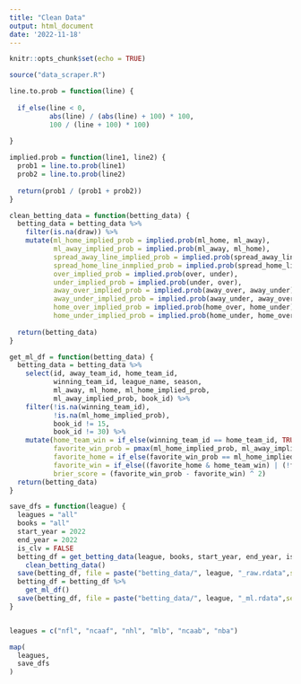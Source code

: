 ```yaml
---
title: "Clean Data"
output: html_document
date: '2022-11-18'
---
```


```r
knitr::opts_chunk$set(echo = TRUE)
```

```r
source("data_scraper.R")
```


```r
line.to.prob = function(line) {
  
  if_else(line < 0,
          abs(line) / (abs(line) + 100) * 100,
          100 / (line + 100) * 100)
  
}

implied.prob = function(line1, line2) {
  prob1 = line.to.prob(line1)
  prob2 = line.to.prob(line2)
  
  return(prob1 / (prob1 + prob2))
}

clean_betting_data = function(betting_data) {
  betting_data = betting_data %>%
    filter(is.na(draw)) %>%
    mutate(ml_home_implied_prob = implied.prob(ml_home, ml_away),
           ml_away_implied_prob = implied.prob(ml_away, ml_home),
           spread_away_line_implied_prob = implied.prob(spread_away_line, spread_home_line),
           spread_home_line_inmplied_prob = implied.prob(spread_home_line, spread_away_line),
           over_implied_prob = implied.prob(over, under),
           under_implied_prob = implied.prob(under, over),
           away_over_implied_prob = implied.prob(away_over, away_under),
           away_under_implied_prob = implied.prob(away_under, away_over),
           home_over_implied_prob = implied.prob(home_over, home_under),
           home_under_implied_prob = implied.prob(home_under, home_over))
  
  return(betting_data)
}

get_ml_df = function(betting_data) {
  betting_data = betting_data %>%
    select(id, away_team_id, home_team_id, 
           winning_team_id, league_name, season, 
           ml_away, ml_home, ml_home_implied_prob, 
           ml_away_implied_prob, book_id) %>%
    filter(!is.na(winning_team_id),
           !is.na(ml_home_implied_prob),
           book_id != 15,
           book_id != 30) %>%
    mutate(home_team_win = if_else(winning_team_id == home_team_id, TRUE, FALSE),
           favorite_win_prob = pmax(ml_home_implied_prob, ml_away_implied_prob),
           favorite_home = if_else(favorite_win_prob == ml_home_implied_prob, T, F),
           favorite_win = if_else((favorite_home & home_team_win) | (!favorite_home & !home_team_win), T, F),
           brier_score = (favorite_win_prob - favorite_win) ^ 2)
  return(betting_data)
}

save_dfs = function(league) {
  leagues = "all"
  books = "all"
  start_year = 2022
  end_year = 2022
  is_clv = FALSE
  betting_df = get_betting_data(league, books, start_year, end_year, is_clv) %>% 
    clean_betting_data()
  save(betting_df, file = paste("betting_data/", league, "_raw.rdata",sep = ""))
  betting_df = betting_df %>% 
    get_ml_df()
  save(betting_df, file = paste("betting_data/", league, "_ml.rdata",sep = ""))
}


leagues = c("nfl", "ncaaf", "nhl", "mlb", "ncaab", "nba")

map(
  leagues,
  save_dfs
)
```

